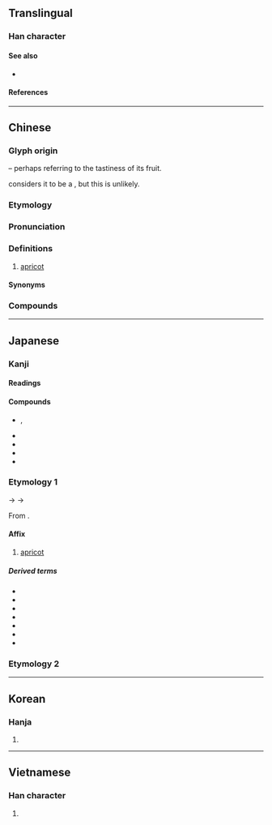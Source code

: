 {{also|呆|否}}
{{character info}}
==Translingual==
{{stroke order|strokes=7}}

===Han character===
{{Han char|rn=75|rad=木|as=03|sn=7|four=40609|canj=DR|ids=⿱木口}}

====See also====
* {{l|mul|呆}} <!-- same components, opposite order -->

====References====
{{Han ref|kx=0511.140|dkj=14461|dj=0896.020|hdz=21160.040|uh=674F}}

----

==Chinese==
{{zh-forms}}

===Glyph origin===
{{Han etym}}
{{Han compound|木|口|ls=ic|t1=wood|t2=mouth}} – perhaps referring to the tastiness of its fruit.

''{{w|Shuowen}}'' considers it to be a {{Han compound|木|可|ls=psc|c1=s|c2=p|t1=wood|abb2=1|nocap=1}}, but this is unlikely.

===Etymology===
{{rfe|zh}}

===Pronunciation===
{{zh-pron
|m=xìng,er=y
|m_note=xìngr - the fruit
|m-s=hen4/xin4
|m-s_note=hen4 - vernacular; xin4 - literary
|dg=хын3
|c=hang6
|c-t=hang5
|g=xin5
|h=pfs=hen;gd=hên4
|j=xing3
|mb=hāing
|md=hâing
|mn=xm,zz,tw,pn:hēng/qz:hěng
|mn-t=hêng6/kêng6
|mn-t_note=kêng6 - Chaoyang
|w=3hhan
|x=xin4
|mc=y
|oc=y
|ma=y
|cat=n
}}

===Definitions===
{{zh-hanzi}}

# [[apricot]]

====Synonyms====
{{zh-dial}}

===Compounds===
{{zh-der|土杏兒|巴旦杏|杏乾兒|杏仁粉|杏仁茶|望杏瞻蒲|杏紅|杏黃|杏脯|杏花村|杏臉桃腮|杏月|杏壇|杏靨|杏梅|杏花|望杏瞻榆|杏實|杏眼圓睜|杏林春暖|桃羞杏讓|桃腮杏臉|杏仁槽|杏仁|杏核兒|杏眼|杏臉|杏雨梨雲|杏林|杏仁豆腐|杏仁油|紅杏出牆|紅杏尚書|銀杏}}

{{zh-cat|Fruits}}

----

==Japanese==

===Kanji===
{{ja-kanji|grade=|rs=木03}}

====Readings====
{{ja-readings
|goon=ぎょう<ぎやう
|kanon=こう<かう
|toon=あん
|kanyoon=きょう<きやう
|kun=あんず-
|nanori=りょう
}}

====Compounds====
{{der-top3|Compounds}}
* {{ja-r|杏%葉|ぎょう%よう}}, {{ja-r|杏葉|ぎょよう}}
* {{ja-r|銀%杏|ぎん%なん}}
* {{ja-r|杏%子|アン%ズ}}
* {{ja-r|杏%仁|あん%にん}}
* {{ja-r|銀杏|イチョウ}}
{{der-bottom}}

===Etymology 1===
{{ja-kanjitab|yomi=kanyo|きょう}}
{{IPAchar|/kjau/}} → {{IPAchar|/kjɔː/}} → {{IPAchar|/kjoː/}}

From {{der|ja|ltc|sort=|-}} {{ltc-l|杏}}.

====Affix====
{{ja-pos|affix|きょう|hhira=きやう}}

# [[apricot]]

=====Derived terms=====
{{der-top3}}
* {{ja-r|杏%花|きょう%か}}
* {{ja-r|杏%壇|きょう%だん}}
* {{ja-r|杏%仁|きょう%にん}}
* {{ja-r|杏%林|きょう%りん}}
* {{ja-r|銀%杏|ぎん%きょう}}
* {{ja-r|巴%旦%杏|ハ%タン%キョウ}}
* {{ja-r|牡%丹%杏|ボ%タン%キョウ}}
{{der-bottom}}

===Etymology 2===
{{ja-kanjitab|yomi=k|あんず}}
{{ja-see|杏子}}

----

==Korean==

===Hanja===
{{ko-hanja|살구|행}}

# {{hanja form of|행|[[apricot]]}}

----

==Vietnamese==

===Han character===
{{vi-readings|reading=hạnh|rs=木03}}

# {{rfdef|vi|sort=木03}}
